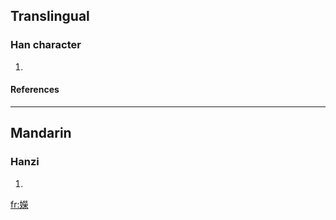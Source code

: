 ==Translingual==
===Han character===
{{Han char|rn=38|rad=女|as=14|sn=17|four=|canj=女火火木 (VFFD)}}
# {{defn|Han|sort=女14}}
====References====
{{Han ref|kx=0272.430|dkj=06820|hdz=21087.160|uh=5B2B|ud=23339}}

----
==Mandarin==
===Hanzi===
{{cmn-hanzi|pin=[[yōng]] ([[yong1]]), [[róng]], ([[rong2]])|wg=<sup>g</sup>}}
# {{defn|Mandarin}}

[[fr:嬫]]